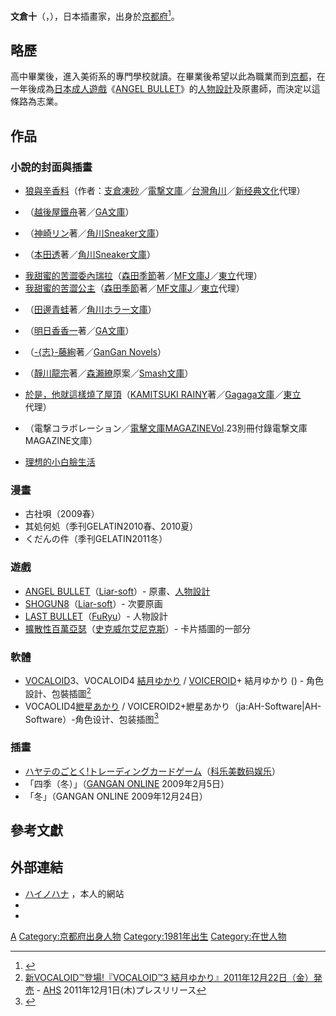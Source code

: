 {{Infobox ACG creator
|name=文倉十
|image_name=
|width=
|caption=
|job=插畫家
|job2=
|romaji=Ayakura Jū
|birthname=
|other_name=
|nickname=
|foreign_name={{lang|ja|文倉 十［あやくら じゅう］}}
|english_name= Jyuu Ayakura<!--海外英文拼法-->
|sex=
|date of birth=1981年12月7日
|place of birth=[[京都府|京都府]]
|date of death=
|place of death=
|nationality={{JPN}}
|residence=[[東京都|東京都]][[練馬區|練馬區]]
|height=
|weight=
|blood_type=AB
|spouse=
|relatives=
|doujin_circle =
|subordinate=
|website=http://haino.mods.jp/
|educate=
|past=
|work=
|award=
}}

'''文倉十'''（{{lang-ja|文倉 十}}，{{bd|1981年|12月7日}}），日本插畫家，出身於[[京都府|京都府]]<ref name="gpara">{{Cite web |url=http://www.gpara.com/comingsoon/lastbullet/081114/ |title=美少女＋銃＋ミステリー NDS『ラストバレット』／ゲーム情報ポータル：ジーパラドットコム |access-date=2010-03-03 |archive-date=2014-02-26 |archive-url=https://web.archive.org/web/20140226145925/http://www.gpara.com/comingsoon/lastbullet/081114/ |dead-url=no }}</ref>。

== 略歷 ==
高中畢業後，進入美術系的專門學校就讀。在畢業後希望以此為職業而到[[京都|京都]]，在一年後成為[[日本成人遊戲|日本成人遊戲]]《[[ANGEL_BULLET|ANGEL BULLET]]》的[[人物設計|人物設計]]及原畫師，而決定以這條路為志業。

== 作品 ==
=== 小說的封面與插畫 ===
* [[狼與辛香料|狼與辛香料]]（作者：[[支倉凍砂|支倉凍砂]]／[[電撃文庫|電撃文庫]]／[[台灣角川|台灣角川]]／[[新经典文化|新经典文化]]代理）
* {{lang|ja|花守}}（[[越後屋鐵舟|越後屋鐵舟]]著／[[GA文庫|GA文庫]]）
* {{lang|ja|イチゴ色禁区}}（[[神崎リン|神崎リン]]著／[[角川Sneaker文庫|角川Sneaker文庫]]）
* {{lang|ja|イマジン秘蹟}}（[[本田透|本田透]]著／[[角川Sneaker文庫|角川Sneaker文庫]]）
* [[我甜蜜的苦澀委內瑞拉|我甜蜜的苦澀委內瑞拉]]（[[森田季節|森田季節]]著／[[MF文庫J|MF文庫J]]／[[東立|東立]]代理）
* [[我甜蜜的苦澀公主|我甜蜜的苦澀公主]]（[[森田季節|森田季節]]著／[[MF文庫J|MF文庫J]]／[[東立|東立]]代理）
* {{lang|ja|魂追い}}（[[田邊青蛙|田邊青蛙]]著／[[角川ホラー文庫|角川ホラー文庫]]）
* {{lang|ja|悠久のアンダンテ -荒野とナツメの物語-}}（[[明日香香一|明日香香一]]著／[[GA文庫|GA文庫]]）
* {{lang|ja|Sky* きみの生きるせかい}}（[[志藤絢|-{志}-藤絢]]著／[[GanGan_Novels|GanGan Novels]]）
* {{lang|ja|うちのメイドは不定形}}（[[靜川龍宗|靜川龍宗]]著／[[森瀨繚|森瀨繚]]原案／[[Smash文庫|Smash文庫]]）
* [[於是，他就這樣燒了屋頂|於是，他就這樣燒了屋頂]]（[[KAMITSUKI_RAINY|KAMITSUKI RAINY]]著／[[Gagaga文庫|Gagaga文庫]]／[[東立|東立]]代理）
* {{lang|ja|サンタクロースを見た}}（電撃コラボレーション／[[電擊文庫MAGAZINE|電擊文庫MAGAZINE]]Vol.23別冊付錄電撃文庫MAGAZINE文庫）
* [[理想的小白臉生活|理想的小白臉生活]]

=== 漫畫 ===
* 古社唄（{{tsl|ja|季刊GELATIN|}}2009春）
* 其処何処（季刊GELATIN2010春、2010夏）
* くだんの件（季刊GELATIN2011冬）

=== 遊戲 ===
* [[ANGEL_BULLET|ANGEL BULLET]]（[[Liar-soft|Liar-soft]]）- 原畫、[[人物設計|人物設計]]
* [[SHOGUN8|SHOGUN8]]（[[Liar-soft|Liar-soft]]）- 次要原画
* [[LAST_BULLET|LAST BULLET]]（[[FuRyu|FuRyu]]）- 人物設計
* [[擴散性百萬亞瑟|擴散性百萬亞瑟]]（[[史克威尔艾尼克斯|史克威尔艾尼克斯]]）- 卡片插圖的一部分

=== 軟體 ===
* [[VOCALOID|VOCALOID]]3、VOCALOID4 [[結月缘|結月ゆかり]] / [[VOICEROID|VOICEROID]]+ 結月ゆかり ({{tsl|ja|AH-Software|}}) - 角色設計、包裝插圖<ref>[http://www.ah-soft.com/press/vocaloid/yukari.html  新VOCALOID™登場!『VOCALOID™3 結月ゆかり』2011年12月22日（金）発売] {{Wayback|url=http://www.ah-soft.com/press/vocaloid/yukari.html |date=20191206123910 }} - [[AH-Software|AHS]] 2011年12月1日(木)プレスリリース</ref>
*VOCAOLID4[[绁星灯|紲星あかり]] / VOICEROID2+紲星あかり（ja:AH-Software|AH-Software）-角色设计、包装插图<ref>{{Cite web |url=http://www.vocalomakets.com/blog/archives/1003 |title=存档副本 |access-date=2017-12-22 |archive-date=2020-11-09 |archive-url=https://web.archive.org/web/20201109025324/http://www.vocalomakets.com/blog/archives/1003 |dead-url=no }}</ref>

=== 插畫 ===
* [[ハヤテのごとく!#カードゲーム|ハヤテのごとく!トレーディングカードゲーム]]（[[科乐美数码娱乐|科乐美数码娱乐]]）
* 「四季（冬）」（[[GANGAN_ONLINE|GANGAN ONLINE]] 2009年2月5日）
* 「冬」（GANGAN ONLINE 2009年12月24日）

== 參考文獻 ==
{{Reflist}}

== 外部連結 ==
* [http://haino.mods.jp/ ハイノハナ] {{Wayback|url=http://haino.mods.jp/ |date=20210218214441 }}，本人的網站 {{ja}}
* {{Twitter|haino}}
*{{ann|people|66728}}

{{Authority control}}
[[Category:日本插畫家|A]]
[[Category:京都府出身人物|Category:京都府出身人物]]
[[Category:1981年出生|Category:1981年出生]]
[[Category:在世人物|Category:在世人物]]